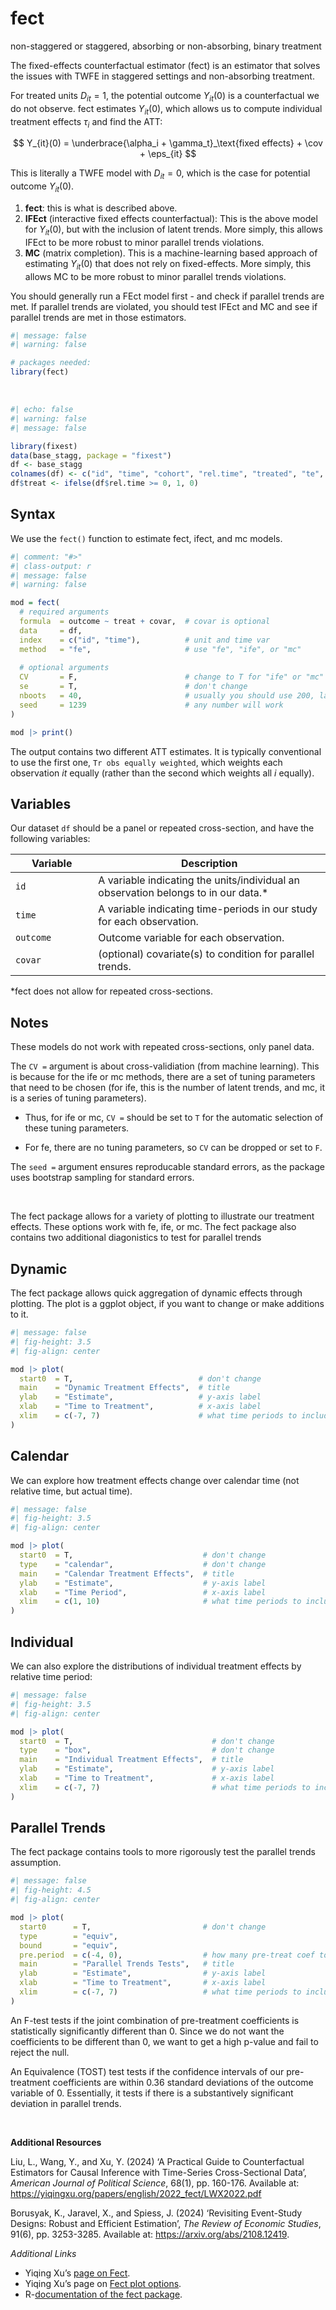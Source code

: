 # fect {.unnumbered}

::: small
non-staggered or staggered, absorbing or non-absorbing, binary treatment
:::

The fixed-effects counterfactual estimator (fect) is an estimator that solves the issues with TWFE in staggered settings and non-absorbing treatment.

For treated units $D_{it} = 1$, the potential outcome $Y_{it}(0)$ is a counterfactual we do not observe. fect estimates $Y_{it}(0)$, which allows us to compute individual treatment effects $\tau_i$ and find the ATT:

$$
Y_{it}(0) = \underbrace{\alpha_i + \gamma_t}_\text{fixed effects} + \cov + \eps_{it}
$$

::: small
This is literally a TWFE model with $D_{it} = 0$, which is the case for potential outcome $Y_{it}(0)$.
:::

1.  **fect**: this is what is described above.
2.  **IFEct** (interactive fixed effects counterfactual): This is the above model for $Y_{it}(0)$, but with the inclusion of latent trends. More simply, this allows IFEct to be more robust to minor parallel trends violations.
3.  **MC** (matrix completion). This is a machine-learning based approach of estimating $Y_{it}(0)$ that does not rely on fixed-effects. More simply, this allows MC to be more robust to minor parallel trends violations.

::: small
You should generally run a FEct model first - and check if parallel trends are met. If parallel trends are violated, you should test IFEct and MC and see if parallel trends are met in those estimators.
:::

```r
#| message: false
#| warning: false

# packages needed:
library(fect)
```

<br />

```r
#| echo: false
#| warning: false
#| message: false

library(fixest)
data(base_stagg, package = "fixest")
df <- base_stagg
colnames(df) <- c("id", "time", "cohort", "rel.time", "treated", "te", "covar", "outcome")
df$treat <- ifelse(df$rel.time >= 0, 1, 0)
```

::: panel-tabset
## Syntax

We use the `fect()` function to estimate fect, ifect, and mc models.

```r
#| comment: "#>"
#| class-output: r
#| message: false
#| warning: false

mod = fect(
  # required arguments
  formula  = outcome ~ treat + covar,  # covar is optional
  data     = df,
  index    = c("id", "time"),          # unit and time var
  method   = "fe",                     # use "fe", "ife", or "mc"
  
  # optional arguments
  CV       = F,                        # change to T for "ife" or "mc"
  se       = T,                        # don't change
  nboots   = 40,                       # usually you should use 200, larger is slower
  seed     = 1239                      # any number will work
)

mod |> print()
```

The output contains two different ATT estimates. It is typically conventional to use the first one, `Tr obs equally weighted`, which weights each observation $it$ equally (rather than the second which weights all $i$ equally).

## Variables

Our dataset `df` should be a panel or repeated cross-section, and have the following variables:

| Variable  | Description                                                                         |
|-------------------|-----------------------------------------------------|
| `id`      | A variable indicating the units/individual an observation belongs to in our data.\* |
| `time`    | A variable indicating time-periods in our study for each observation.               |
| `outcome` | Outcome variable for each observation.                                              |
| `covar`   | (optional) covariate(s) to condition for parallel trends.                           |

::: small
\*fect does not allow for repeated cross-sections.
:::

## Notes

These models do not work with repeated cross-sections, only panel data.

The `CV =` argument is about cross-validiation (from machine learning). This is because for the ife or mc methods, there are a set of tuning parameters that need to be chosen (for ife, this is the number of latent trends, and mc, it is a series of tuning parameters).

-   Thus, for ife or mc, `CV =` should be set to `T` for the automatic selection of these tuning parameters.

-   For fe, there are no tuning parameters, so `CV` can be dropped or set to `F`.

The `seed =` argument ensures reproducable standard errors, as the package uses bootstrap sampling for standard errors.
:::

<br />

The fect package allows for a variety of plotting to illustrate our treatment effects. These options work with fe, ife, or mc. The fect package also contains two additional diagonistics to test for parallel trends

::: panel-tabset
## Dynamic

The fect package allows quick aggregation of dynamic effects through plotting. The plot is a ggplot object, if you want to change or make additions to it.

```r
#| message: false
#| fig-height: 3.5
#| fig-align: center

mod |> plot(
  start0  = T,                            # don't change
  main    = "Dynamic Treatment Effects",  # title
  ylab    = "Estimate",                   # y-axis label
  xlab    = "Time to Treatment",          # x-axis label
  xlim    = c(-7, 7)                      # what time periods to include (offset by +1)
)
```

## Calendar

We can explore how treatment effects change over calendar time (not relative time, but actual time).

```r
#| message: false
#| fig-height: 3.5
#| fig-align: center

mod |> plot(
  start0  = T,                             # don't change
  type    = "calendar",                    # don't change
  main    = "Calendar Treatment Effects",  # title
  ylab    = "Estimate",                    # y-axis label
  xlab    = "Time Period",                 # x-axis label
  xlim    = c(1, 10)                       # what time periods to include (offset by +1)
)
```

## Individual

We can also explore the distributions of individual treatment effects by relative time period:

```r
#| message: false
#| fig-height: 3.5
#| fig-align: center

mod |> plot(
  start0  = T,                               # don't change
  type    = "box",                           # don't change
  main    = "Individual Treatment Effects",  # title
  ylab    = "Estimate",                      # y-axis label
  xlab    = "Time to Treatment",             # x-axis label
  xlim    = c(-7, 7)                         # what time periods to include (offset by +1)
)
```

## Parallel Trends

The fect package contains tools to more rigorously test the parallel trends assumption.

```r
#| message: false
#| fig-height: 4.5
#| fig-align: center

mod |> plot(
  start0      = T,                         # don't change
  type        = "equiv",
  bound       = "equiv",
  pre.period  = c(-4, 0),                  # how many pre-treat coef to test
  main        = "Parallel Trends Tests",   # title
  ylab        = "Estimate",                # y-axis label
  xlab        = "Time to Treatment",       # x-axis label
  xlim        = c(-7, 7)                   # what time periods to include (offset by +1)
)
```

An F-test tests if the joint combination of pre-treatment coefficients is statistically significantly different than 0. Since we do not want the coefficients to be different than 0, we want to get a high p-value and fail to reject the null.

An Equivalence (TOST) test tests if the confidence intervals of our pre-treatment coefficients are within 0.36 standard deviations of the outcome variable of 0. Essentially, it tests if there is a substantively significant deviation in parallel trends.
:::

<br />

**Additional Resources**

Liu, L., Wang, Y., and Xu, Y. (2024) 'A Practical Guide to Counterfactual Estimators for Causal Inference with Time-Series Cross-Sectional Data', *American Journal of Political Science*, 68(1), pp. 160-176. Available at: <https://yiqingxu.org/papers/english/2022_fect/LWX2022.pdf>

Borusyak, K., Jaravel, X., and Spiess, J. (2024) 'Revisiting Event-Study Designs: Robust and Efficient Estimation', *The Review of Economic Studies*, 91(6), pp. 3253-3285. Available at: <https://arxiv.org/abs/2108.12419>.

*Additional Links*

-   Yiqing Xu's [page on Fect](https://yiqingxu.org/packages/fect/02-fect.html).
-   Yiqing Xu's page on [Fect plot options](https://yiqingxu.org/packages/fect/03-plots.html).
-   R-[documentation of the fect package](https://cran.r-project.org/web/packages/fect/fect.pdf).
